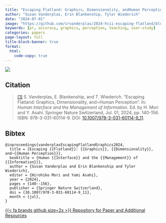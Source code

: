 ```yaml
---
title: "Escaping Flatland: Graphics, Dimensionality, andHuman Perception"
author: "Susan Vanderplas, Erin Blankenship, Tyler Wiederich"
date: "2024-07-01"
image: "https://github.com/srvanderplas/2024-hcii-escaping-flatland/blob/main/image/Kit_of_charts.png?raw=true"
keywords: [pr, accuracy, graphics, perception, teaching, user-study]
categories: papers
page-layout: full
title-block-banner: true
format:
  html:
    code-copy: true
---
```

 
![](https://github.com/srvanderplas/2024-hcii-escaping-flatland/blob/main/image/Kit_of_charts.png?raw=true){.preview-image}
 
## Citation
> <a name=bib-vanderplasEscapingFlatlandGraphics2024></a>[[1]](#cite-vanderplasEscapingFlatlandGraphics2024) S. Vanderplas, E. Blankenship, and T. Wiederich. “Escaping Flatland: Graphics, Dimensionality, and~Human Perception”. In: _Human Interface and the Management of Information_. Ed. by H. Mori and Y. Asahi. Springer Nature Switzerland, Jul. 01, 2024, pp. 140-156. ISBN: 978-3-031-60114-9. DOI: [10.1007/978-3-031-60114-9_11](https://doi.org/10.1007%2F978-3-031-60114-9_11).

::: {.callout-note collapse='true'}
## Bibtex
```
@inproceedings{vanderplasEscapingFlatlandGraphics2024,
  title = {Escaping {{Flatland}}: {{Graphics}}, {{Dimensionality}}, and~{{Human Perception}}},
  booktitle = {Human {{Interface}} and the {{Management}} of {{Information}}},
  author = {Susan Vanderplas and Erin Blankenship and Tyler Wiederich},
  editor = {Hirohiko Mori and Yumi Asahi},
  year = {2024},
  pages = {140--156},
  publisher = {Springer Nature Switzerland},
  doi = {10.1007/978-3-031-60114-9_11},
  month = {jul},
}
```
:::




[{{< fa brands github size=2x >}} Repository for Paper and Additional Resources](https://github.com/srvanderplas/2024-hcii-escaping-flatland){.btn .btn-tip role="button"}
